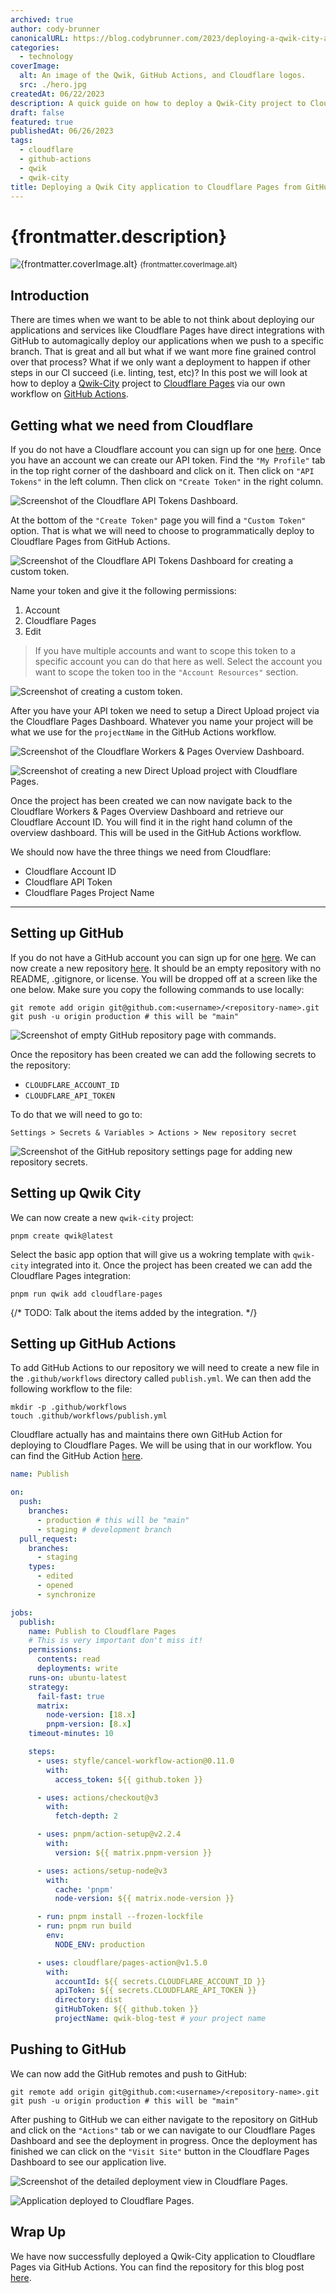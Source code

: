 ```yaml
---
archived: true
author: cody-brunner
canonicalURL: https://blog.codybrunner.com/2023/deploying-a-qwik-city-app-to-cloudflare-pages-from-github-actions
categories:
  - technology
coverImage:
  alt: An image of the Qwik, GitHub Actions, and Cloudflare logos.
  src: ./hero.jpg
createdAt: 06/22/2023
description: A quick guide on how to deploy a Qwik-City project to Cloudflare Pages from GitHub Actions.
draft: false
featured: true
publishedAt: 06/26/2023
tags:
  - cloudflare
  - github-actions
  - qwik
  - qwik-city
title: Deploying a Qwik City application to Cloudflare Pages from GitHub Actions
---
```



# {frontmatter.description}

<div class='flex flex-col items-center gap-2'>
	<Image
		alt={frontmatter.coverImage.alt}
		class='object-cover'
		fetchpriority='high'
		height={400}
		quality={100}
		src={heroImage}
		width={800}
	/>
	<small>{frontmatter.coverImage.alt}</small>
</div>

## Introduction

There are times when we want to be able to not think about deploying our applications and services like Cloudflare Pages have direct integrations with GitHub to automagically deploy our applications when we push to a specific branch. That is great and all but what if we want more fine grained control over that process? What if we only want a deployment to happen if other steps in our CI succeed (i.e. linting, test, etc)? In this post we will look at how to deploy a [Qwik-City](https://qwik.builder.io/docs/qwikcity/) project to [Cloudflare Pages](https://pages.cloudflare.com/) via our own workflow on [GitHub Actions](https://github.com/features/actions).

## Getting what we need from Cloudflare

If you do not have a Cloudflare account you can sign up for one [here](https://dash.cloudflare.com/sign-up). Once you have an account we can create our API token. Find the `"My Profile"` tab in the top right corner of the dashboard and click on it. Then click on `"API Tokens"` in the left column. Then click on `"Create Token"` in the right column.

<Image
	alt='Screenshot of the Cloudflare API Tokens Dashboard.'
	class='object-cover'
	fetchpriority='low'
	height={300}
	quality={100}
	src={image1}
	width={800}
/>

At the bottom of the `"Create Token"` page you will find a `"Custom Token"` option. That is what we will need to choose to programmatically deploy to Cloudflare Pages from GitHub Actions.

<Image
	alt='Screenshot of the Cloudflare API Tokens Dashboard for creating a custom token.'
	class='object-cover'
	fetchpriority='low'
	height={300}
	quality={100}
	src={image2}
	width={800}
/>

Name your token and give it the following permissions:

1. Account
2. Cloudflare Pages
3. Edit

> If you have multiple accounts and want to scope this token to a specific account you can do that here as well. Select the account you want to scope the token too in the `"Account Resources"` section.

<Image
	alt='Screenshot of creating a custom token.'
	class='object-cover'
	fetchpriority='low'
	height={300}
	quality={100}
	src={image3}
	width={800}
/>

After you have your API token we need to setup a Direct Upload project via the Cloudflare Pages Dashboard. Whatever you name your project will be what we use for the `projectName` in the GitHub Actions workflow.

<Image
	alt='Screenshot of the Cloudflare Workers & Pages Overview Dashboard.'
	class='object-cover'
	fetchpriority='low'
	height={300}
	quality={100}
	src={image4}
	width={800}
/>

<Image
	alt='Screenshot of creating a new Direct Upload project with Cloudflare Pages.'
	class='object-cover'
	fetchpriority='low'
	height={300}
	quality={100}
	src={image5}
	width={800}
/>

Once the project has been created we can now navigate back to the Cloudflare Workers & Pages Overview Dashboard and retrieve our Cloudflare Account ID. You will find it in the right hand column of the overview dashboard. This will be used in the GitHub Actions workflow.

We should now have the three things we need from Cloudflare:

- Cloudflare Account ID
- Cloudflare API Token
- Cloudflare Pages Project Name

---

## Setting up GitHub

If you do not have a GitHub account you can sign up for one [here](https://github.com/signup). We can now create a new repository [here](https://github.com/new). It should be an empty repository with no README, .gitignore, or license. You will be dropped off at a screen like the one below. Make sure you copy the following commands to use locally:

```shell
git remote add origin git@github.com:<username>/<repository-name>.git
git push -u origin production # this will be "main"
```

<Image
	alt='Screenshot of empty GitHub repository page with commands.'
	class='object-cover'
	fetchpriority='low'
	height={300}
	quality={100}
	src={image6}
	width={800}
/>

Once the repository has been created we can add the following secrets to the repository:

- `CLOUDFLARE_ACCOUNT_ID`
- `CLOUDFLARE_API_TOKEN`

To do that we will need to go to:

```
Settings > Secrets & Variables > Actions > New repository secret
```

<Image
	alt='Screenshot of the GitHub repository settings page for adding new repository secrets.'
	class='object-cover'
	fetchpriority='low'
	height={300}
	quality={100}
	src={image7}
	width={800}
/>

## Setting up Qwik City

We can now create a new `qwik-city` project:

```shell
pnpm create qwik@latest
```

Select the basic app option that will give us a wokring template with `qwik-city` integrated into it. Once the project has been created we can add the Cloudflare Pages integration:

```shell
pnpm run qwik add cloudflare-pages
```

{/* TODO: Talk about the items added by the integration. */}

## Setting up GitHub Actions

To add GitHub Actions to our repository we will need to create a new file in the `.github/workflows` directory called `publish.yml`. We can then add the following workflow to the file:

```shell
mkdir -p .github/workflows
touch .github/workflows/publish.yml
```

Cloudflare actually has and maintains there own GitHub Action for deploying to Cloudflare Pages. We will be using that in our workflow. You can find the GitHub Action [here](https://github.com/marketplace/actions/cloudflare-pages-github-action).

```yml showLineNumbers title=".github/workflows/publish.yml"
name: Publish

on:
  push:
    branches:
      - production # this will be "main"
      - staging # development branch
  pull_request:
    branches:
      - staging
    types:
      - edited
      - opened
      - synchronize

jobs:
  publish:
    name: Publish to Cloudflare Pages
    # This is very important don't miss it!
    permissions:
      contents: read
      deployments: write
    runs-on: ubuntu-latest
    strategy:
      fail-fast: true
      matrix:
        node-version: [18.x]
        pnpm-version: [8.x]
    timeout-minutes: 10

    steps:
      - uses: styfle/cancel-workflow-action@0.11.0
        with:
          access_token: ${{ github.token }}

      - uses: actions/checkout@v3
        with:
          fetch-depth: 2

      - uses: pnpm/action-setup@v2.2.4
        with:
          version: ${{ matrix.pnpm-version }}

      - uses: actions/setup-node@v3
        with:
          cache: 'pnpm'
          node-version: ${{ matrix.node-version }}

      - run: pnpm install --frozen-lockfile
      - run: pnpm run build
        env:
          NODE_ENV: production

      - uses: cloudflare/pages-action@v1.5.0
        with:
          accountId: ${{ secrets.CLOUDFLARE_ACCOUNT_ID }}
          apiToken: ${{ secrets.CLOUDFLARE_API_TOKEN }}
          directory: dist
          gitHubToken: ${{ github.token }}
          projectName: qwik-blog-test # your project name
```

## Pushing to GitHub

We can now add the GitHub remotes and push to GitHub:

```shell
git remote add origin git@github.com:<username>/<repository-name>.git
git push -u origin production # this will be "main"
```

After pushing to GitHub we can either navigate to the repository on GitHub and click on the `"Actions"` tab or we can navigate to our Cloudflare Pages Dashboard and see the deployment in progress. Once the deployment has finished we can click on the `"Visit Site"` button in the Cloudflare Pages Dashboard to see our application live.

<Image
	alt='Screenshot of the detailed deployment view in Cloudflare Pages.'
	class='object-cover'
	fetchpriority='low'
	height={300}
	quality={100}
	src={image8}
	width={800}
/>

<Image
	alt='Application deployed to Cloudflare Pages.'
	class='object-cover'
	fetchpriority='low'
	height={300}
	quality={100}
	src={image9}
	width={800}
/>

## Wrap Up

We have now successfully deployed a Qwik-City application to Cloudflare Pages via GitHub Actions.
You can find the repository for this blog post [here](https://github.com/rockchalkwushock/qwik-blog-test).

<Signature />
